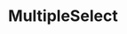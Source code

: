 ---
type: component
title: MultipleSelect
category: Form
description: A select multiple component.
status: todo
---